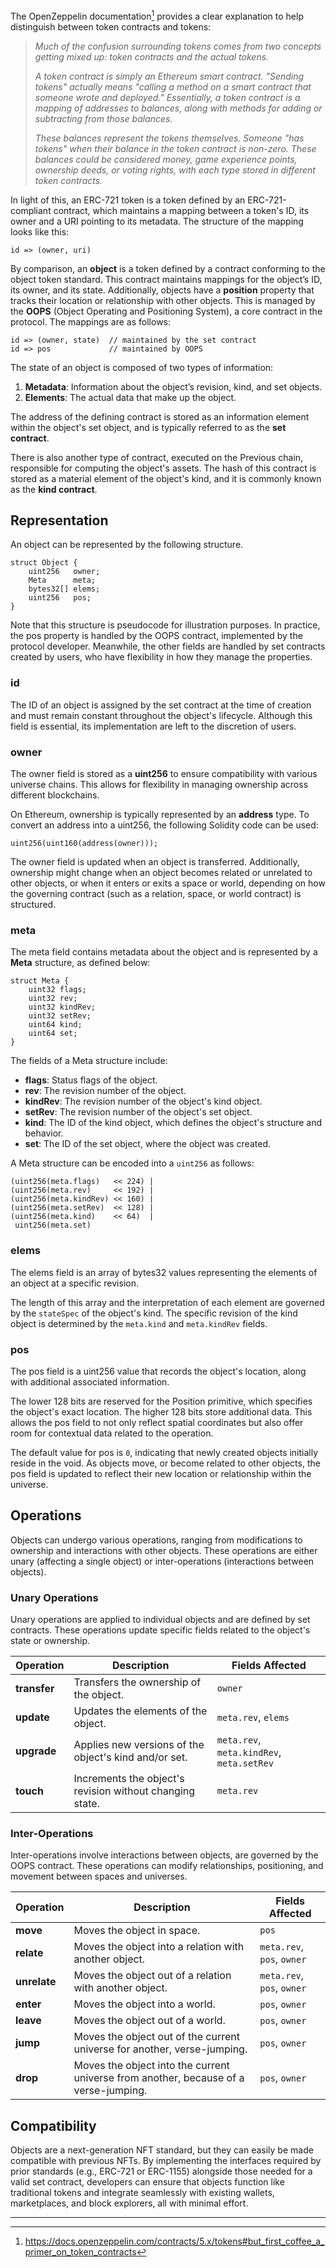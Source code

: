 The OpenZeppelin documentation[^note] provides a clear explanation to help distinguish between token contracts and tokens:

> *Much of the confusion surrounding tokens comes from two concepts getting mixed up: token contracts and the actual tokens.*
>
> *A token contract is simply an Ethereum smart contract. "Sending tokens" actually means "calling a method on a smart contract that someone wrote and deployed." Essentially, a token contract is a mapping of addresses to balances, along with methods for adding or subtracting from those balances.*
>
> *These balances represent the tokens themselves. Someone "has tokens" when their balance in the token contract is non-zero. These balances could be considered money, game experience points, ownership deeds, or voting rights, with each type stored in different token contracts.*

In light of this, an ERC-721 token is a token defined by an ERC-721-compliant contract, which maintains a mapping between a token's ID, its owner and a URI pointing to its metadata. The structure of the mapping looks like this:

```plain
id => (owner, uri)
```
By comparison, an **object** is a token defined by a contract conforming to the object token standard. This contract maintains mappings for the object’s ID, its owner, and its state. Additionally, objects have a **position** property that tracks their location or relationship with other objects. This is managed by the **OOPS** (Object Operating and Positioning System), a core contract in the protocol. The mappings are as follows:

```plain
id => (owner, state)  // maintained by the set contract
id => pos             // maintained by OOPS
```

The state of an object is composed of two types of information:

1. **Metadata**: Information about the object’s revision, kind, and set objects.
1. **Elements**: The actual data that make up the object.


The address of the defining contract is stored as an information element within the object's set object, and is typically referred to as the **set contract**.

There is also another type of contract, executed on the Previous chain, responsible for computing the object's assets. The hash of this contract is stored as a material element of the object's kind, and it is commonly known as the **kind contract**.

## Representation

An object can be represented by the following structure.

```solidity
struct Object {
    uint256   owner;
    Meta      meta;
    bytes32[] elems;
    uint256   pos;
}
```

<div class="warning">
Note that this structure is pseudocode for illustration purposes. In practice, the pos property is handled by the OOPS contract, implemented by the protocol developer. Meanwhile, the other fields are handled by set contracts created by users, who have flexibility in how they manage the properties.
</div>

### id

The ID of an object is assigned by the set contract at the time of creation and must remain constant throughout the object's lifecycle. Although this field is essential, its implementation are left to the discretion of users.

### owner

The owner field is stored as a **uint256** to ensure compatibility with various universe chains. This allows for flexibility in managing ownership across different blockchains.

On Ethereum, ownership is typically represented by an **address** type. To convert an address into a uint256, the following Solidity code can be used:

```solidity
uint256(uint160(address(owner)));
```

The owner field is updated when an object is transferred. Additionally, ownership might change when an object becomes related or unrelated to other objects, or when it enters or exits a space or world, depending on how the governing contract (such as a relation, space, or world contract) is structured.

### meta

The meta field contains metadata about the object and is represented by a **Meta** structure, as defined below:

```solidity
struct Meta {
    uint32 flags;
    uint32 rev;
    uint32 kindRev;
    uint32 setRev;
    uint64 kind;
    uint64 set;
}
```

The fields of a Meta structure include:

- **flags**: Status flags of the object.
- **rev**: The revision number of the object.
- **kindRev**: The revision number of the object's kind object.
- **setRev**: The revision number of the object's set object.
- **kind**: The ID of the kind object, which defines the object's structure and behavior.
- **set**: The ID of the set object, where the object was created.

A Meta structure can be encoded into a `uint256` as follows:

```solidity
(uint256(meta.flags)   << 224) |
(uint256(meta.rev)     << 192) |
(uint256(meta.kindRev) << 160) |
(uint256(meta.setRev)  << 128) |
(uint256(meta.kind)    << 64)  |
 uint256(meta.set)
```

### elems

The elems field is an array of bytes32 values representing the elements of an object at a specific revision.

The length of this array and the interpretation of each element are governed by the `stateSpec` of the object's kind. The specific revision of the kind object is determined by the `meta.kind` and `meta.kindRev` fields.

### pos

The pos field is a uint256 value that records the object's location, along with additional associated information.

The lower 128 bits are reserved for the Position primitive, which specifies the object's exact location. The higher 128 bits store additional data. This allows the pos field to not only reflect spatial coordinates but also offer room for contextual data related to the operation.

The default value for pos is `0`, indicating that newly created objects initially reside in the void. As objects move, or become related to other objects, the pos field is updated to reflect their new location or relationship within the universe.

## Operations

Objects can undergo various operations, ranging from modifications to ownership and interactions with other objects. These operations are either unary (affecting a single object) or inter-operations (interactions between objects).

### Unary Operations

Unary operations are applied to individual objects and are defined by set contracts. These operations update specific fields related to the object's state or ownership.

| **Operation**  | **Description** | **Fields Affected** |
|----------------|-----------------|---------------------|
| **transfer**   | Transfers the ownership of the object. | `owner`|
| **update**     | Updates the elements of the object. | `meta.rev`, `elems` |
| **upgrade**    | Applies new versions of the object's kind and/or set. | `meta.rev`, `meta.kindRev`, `meta.setRev` |
| **touch**      | Increments the object's revision without changing state.  | `meta.rev` |

### Inter-Operations

Inter-operations involve interactions between objects, are governed by the OOPS contract. These operations can modify relationships, positioning, and movement between spaces and universes.

| **Operation**  | **Description** | **Fields Affected** |
|----------------|-----------------|---------------------|
| **move**       | Moves the object in space. | `pos` |
| **relate**     | Moves the object into a relation with another object.   | `meta.rev`, `pos`, `owner` |
| **unrelate**   | Moves the object out of a relation with another object. | `meta.rev`, `pos`, `owner` |
| **enter**      | Moves the object into a world.   | `pos`, `owner` |
| **leave**      | Moves the object out of a world. | `pos`, `owner` |
| **jump**       | Moves the object out of the current universe for another, verse-jumping. | `pos`, `owner` |
| **drop**       | Moves the object into the current universe from another, because of a verse-jumping. | `pos`, `owner` |

## Compatibility

Objects are a next-generation NFT standard, but they can easily be made compatible with previous NFTs. By implementing the interfaces required by prior standards (e.g., ERC-721 or ERC-1155) alongside those needed for a valid set contract, developers can ensure that objects function like traditional tokens and integrate seamlessly with existing wallets, marketplaces, and block explorers, all with minimal effort.

---

[^note]: https://docs.openzeppelin.com/contracts/5.x/tokens#but_first_coffee_a_primer_on_token_contracts
